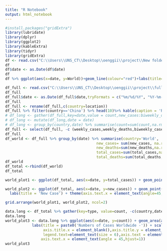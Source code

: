 ```yaml
---
title: "R Notebook"
output: html_notebook
---
```



```r
#install.packages("gridExtra")
library(lubridate)
library(dplyr)
library(ggplot2)
library(kableExtra)
library(tidyr)
library(gridExtra)
df <- read.csv("C:\\Users\\UNS_CT\\Desktop\\oenggii\\project\\New folder\\total_cases.csv")
df
df$date <- as.Date(df$date)
df
df %>% ggplot(aes(x=date, y=World))+geom_line(colour="red")+labs(title=paste0('Numbers of Cases Worldwide (log scale) '))+scale_y_continuous(trans='log10')

```
```r
df_full <- read.csv("C:\\Users\\UNS_CT\\Desktop\\oenggii\\project\\full_data.csv")
df_full
df_full$date <- as.Date(df_full$date,tryFormats = c("%m/%d/%Y", "%Y-%m-%d"))
df_full
df_full <- rename(df_full,c(country=location))
df_full %>% filter(country=='China') %>% head(10)%>% kable(caption = 'Raw data(with first 10 Columns Only)',format.args=list(big.mark=','))%>%kable_styling(latex_options = c('striped', 'hold_position', 'repeat_header'))
# df_long <- gather(df_full,key=date,value = count,new_cases:biweekly_deaths)
# df_long <- mutate(df_long,date = date)
# df_long <- group_by(country,date) %>% summarise(count=sum(count,na.rm=T))%>%as.data.frame()
df_full <- select(df_full, -c (weekly_cases,weekly_deaths,biweekly_cases,biweekly_deaths))
df_full
df_world <- df_full %>% group_by(date) %>% summarise(country='World',
                                         new_cases= sum(new_cases, na.rm=T),
                                         new_deaths=sum(new_deaths,na.rm = T),
                                         total_cases=sum(total_cases,na.rm = T),
                                         total_deaths=sum(total_deaths,na.rm=T))
df_world
df_total <-rbind(df_world) 
df_total

world_plot1 <- ggplot(df_total, aes(x=date, y=total_cases)) + geom_point()+geom_smooth() + xlab('Date') + ylab('Count') +      labs(title = 'Total Case') + theme(axis.text.x=element_text(angle=45, hjust=1))

world_plot2 <- ggplot(df_total, aes(x=date, y=new_cases)) + geom_point() + geom_smooth() + xlab('Date') + ylab('Count') +
  labs(title = 'New Case') + theme(axis.text.x = element_text(angle=45,hjust=1))

grid.arrange(world_plot1, world_plot2, ncol=2)
```
```r
data.long <- df_total %>% gather(key=type, value=count, -c(country,date))
data.long
world_plot3 <- data.long %>% ggplot(aes(x=date, y=count)) + geom_area(aes(fill=type), alpha=0.5) + 
            labs(title = paste0('Numbers of Cases Worldwide -')) + scale_fill_manual(values=c('red','green','black','blue'))+   theme(legend.title = element_blank(), legend.position = 'bottom',plot.title = element_text(size=7),
                 axis.title.x = element_blank(),axis.title.y = element_blank(),legend.key.size = unit(0.2,'cm'),
                 legend.text=element_text(size = 6),axis.text = element_text(size=7),
                axis.text.x = element_text(angle = 45,hjust=1))
world_plot3
```



